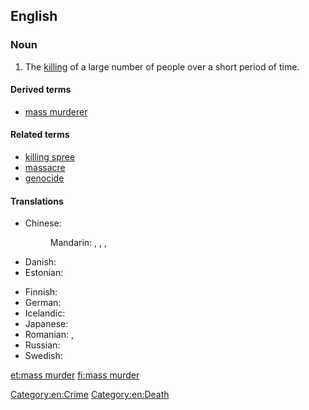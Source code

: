 ==English==
{{wikipedia}}

===Noun===
{{en-noun|head=[[mass]] [[murder]]}}

# The [[killing]] of a large number of people over a short period of time.

====Derived terms====
* [[mass murderer]]

====Related terms====
* [[killing spree]]
* [[massacre]]
* [[genocide]]

====Translations====
{{trans-top|successive killing of many people}}
* Chinese:
*: Mandarin: {{t|cmn|大規模屠殺|sc=Hani}}, {{t|cmn|大规模屠杀|tr=dàguīmó túshā|sc=Hani}}, {{t+|cmn|大屠殺|sc=Hani}}, {{t|cmn|大屠杀|tr=dàtúshā|sc=Hani}}
* Danish: {{t|da|massemord|n}}
* Estonian: {{t+|et|massimõrv}}
{{trans-mid}}
* Finnish: {{t+|fi|joukkomurha}}
* German: {{t+|de|Massenmord|m}}
* Icelandic: {{t+|is|fjöldamorð|n}}
* Japanese: {{t|ja|大量虐殺|tr=tairyō-gyakusatsu}}
* Romanian: {{t|ro|ucidere în masă|f}}, {{t|ro|asasinare în masă}}
* Russian: {{t|ru|массовое убийство|n|tr=mássovoje ubíjstvo|sc=Cyrl}}
* Swedish: {{t+|sv|massmord|c}}
{{trans-bottom}}

[[Category:en:Crime]]
[[Category:en:Death]]

[[et:mass murder]]
[[fi:mass murder]]